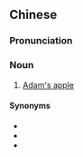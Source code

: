 {{also|颔珠}}
==Chinese==
{{zh-forms|s=颔珠}}

===Pronunciation===
{{zh-pron
|mn=tw,xm:ām-chu
|cat=n
}}

===Noun===
{{zh-noun}}

# {{lb|zh|Min Nan|anatomy}} [[Adam's apple]]

====Synonyms====
* {{l|zh|喉結}}
* {{l|zh|雄骨}}
* {{l|zh|頷管珠}}